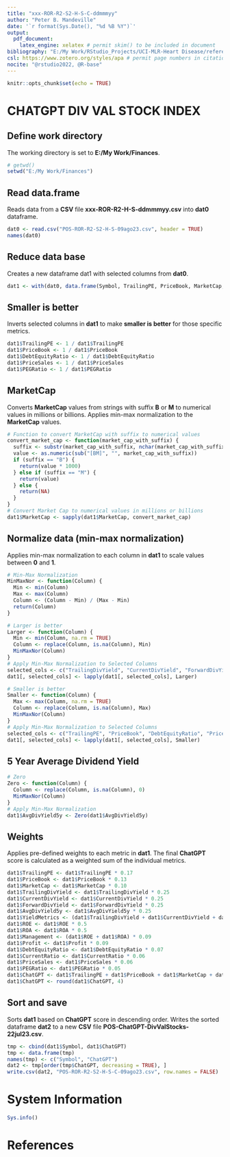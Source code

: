 ---
title: "xxx-ROR-R2-S2-H-S-C-ddmmmyy"
author: "Peter B. Mandeville"
date: '`r format(Sys.Date(), "%d %B %Y")`'
output:
  pdf_document:
    latex_engine: xelatex # permit skim() to be included in document
bibliography: "E:/My Work/RStudio_Projects/UCI-MLR-Heart Disease/references.bib"
csl: https://www.zotero.org/styles/apa # permit page numbers in citations
nocite: "@rstudio2022, @R-base"
---

```{r setup, include=FALSE}
knitr::opts_chunk$set(echo = TRUE)
```

# CHATGPT DIV VAL STOCK INDEX

## Define work directory

The working directory is set to **E:/My Work/Finances**.

```{r}
# getwd()
setwd("E:/My Work/Finances")
```

## Read data.frame

Reads data from a **CSV** file **xxx-ROR-R2-H-S-ddmmmyy.csv** into **dat0** dataframe.

```{r}
dat0 <- read.csv("POS-ROR-R2-S2-H-S-09ago23.csv", header = TRUE)
names(dat0)
```

## Reduce data base

Creates a new dataframe dat1 with selected columns from **dat0**.

```{r}
dat1 <- with(dat0, data.frame(Symbol, TrailingPE, PriceBook, MarketCap, TrailingDivYield, CurrentDivYield, ForwardDivYield, AvgDivYield5y, Profit, ROA, ROE, DebtEquityRatio, CurrentRatio, PriceSales, PEGRatio))
```

## Smaller is better

Inverts selected columns in **dat1** to make **smaller is better** for those specific metrics.

```{r}
dat1$TrailingPE <- 1 / dat1$TrailingPE
dat1$PriceBook <- 1 / dat1$PriceBook
dat1$DebtEquityRatio <- 1 / dat1$DebtEquityRatio
dat1$PriceSales <- 1 / dat1$PriceSales
dat1$PEGRatio <- 1 / dat1$PEGRatio
```

## MarketCap

Converts **MarketCap** values from strings with suffix **B** or **M** to numerical values in millions or billions. 
Applies min-max normalization to the **MarketCap** values.

```{r}
# Function to convert MarketCap with suffix to numerical values
convert_market_cap <- function(market_cap_with_suffix) {
  suffix <- substr(market_cap_with_suffix, nchar(market_cap_with_suffix), nchar(market_cap_with_suffix))
  value <- as.numeric(sub("[BM]", "", market_cap_with_suffix))
  if (suffix == "B") {
    return(value * 1000)
  } else if (suffix == "M") {
    return(value)
  } else {
    return(NA)
  }
}
# Convert Market Cap to numerical values in millions or billions
dat1$MarketCap <- sapply(dat1$MarketCap, convert_market_cap)
```

## Normalize data (min-max normalization)

Applies min-max normalization to each column in **dat1** to scale values between **0** and **1**.

```{r}
# Min-Max Normalization
MinMaxNor <- function(Column) {
  Min <- min(Column)
  Max <- max(Column)
  Column <- (Column - Min) / (Max - Min)
  return(Column)
}

# Larger is better
Larger <- function(Column) {
  Min <- min(Column, na.rm = TRUE)
  Column <- replace(Column, is.na(Column), Min)
  MinMaxNor(Column)
}
# Apply Min-Max Normalization to Selected Columns
selected_cols <- c("TrailingDivYield", "CurrentDivYield", "ForwardDivYield", "ROE", "ROA", "MarketCap", "Profit", "CurrentRatio")
dat1[, selected_cols] <- lapply(dat1[, selected_cols], Larger)

# Smaller is better
Smaller <- function(Column) {
  Max <- max(Column, na.rm = TRUE)
  Column <- replace(Column, is.na(Column), Max)
  MinMaxNor(Column)
}
# Apply Min-Max Normalization to Selected Columns
selected_cols <- c("TrailingPE", "PriceBook", "DebtEquityRatio", "PriceSales", "PEGRatio")
dat1[, selected_cols] <- lapply(dat1[, selected_cols], Smaller)
```

## 5 Year Average Dividend Yield 

```{r}
# Zero
Zero <- function(Column) {
  Column <- replace(Column, is.na(Column), 0)
  MinMaxNor(Column)
}
# Apply Min-Max Normalization
dat1$AvgDivYield5y <- Zero(dat1$AvgDivYield5y)
```

## Weights

Applies pre-defined weights to each metric in **dat1**.
The final **ChatGPT** score is calculated as a weighted sum of the individual metrics.

```{r}
dat1$TrailingPE <- dat1$TrailingPE * 0.17
dat1$PriceBook <- dat1$PriceBook * 0.13
dat1$MarketCap <- dat1$MarketCap * 0.10
dat1$TrailingDivYield <- dat1$TrailingDivYield * 0.25
dat1$CurrentDivYield <- dat1$CurrentDivYield * 0.25
dat1$ForwardDivYield <- dat1$ForwardDivYield * 0.25
dat1$AvgDivYield5y <- dat1$AvgDivYield5y * 0.25
dat1$YieldMetrics <- (dat1$TrailingDivYield + dat1$CurrentDivYield + dat1$ForwardDivYield + dat1$AvgDivYield5y) * 0.12
dat1$ROE <- dat1$ROE * 0.5
dat1$ROA <- dat1$ROA * 0.5
dat1$Management <- (dat1$ROE + dat1$ROA) * 0.09
dat1$Profit <- dat1$Profit * 0.09
dat1$DebtEquityRatio <- dat1$DebtEquityRatio * 0.07
dat1$CurrentRatio <- dat1$CurrentRatio * 0.06
dat1$PriceSales <- dat1$PriceSales * 0.06
dat1$PEGRatio <- dat1$PEGRatio * 0.05
dat1$ChatGPT <- dat1$TrailingPE + dat1$PriceBook + dat1$MarketCap + dat1$YieldMetrics + dat1$Management + dat1$Profit + dat1$DebtEquityRatio + dat1$CurrentRatio + dat1$PriceSales + dat1$PEGRatio
dat1$ChatGPT <- round(dat1$ChatGPT, 4)
```

## Sort and save

Sorts **dat1** based on **ChatGPT** score in descending order.
Writes the sorted dataframe **dat2** to a new **CSV** file **POS-ChatGPT-DivValStocks-22jul23.csv**.

```{r}
tmp <- cbind(dat1$Symbol, dat1$ChatGPT)
tmp <- data.frame(tmp)
names(tmp) <- c("Symbol", "ChatGPT")
dat2 <- tmp[order(tmp$ChatGPT, decreasing = TRUE), ]
write.csv(dat2, "POS-ROR-R2-S2-H-S-C-09ago23.csv", row.names = FALSE)
```

# System Information

```{r}
Sys.info()
```

# References
